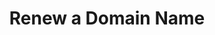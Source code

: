 ---
title: "Renew a Domain Name"
openapi: "POST /api/v2/domains/{domain}/renewals"
sidebarTitle: "Renew a Domain Name"
description: "This endpoint provides a command to renew a domain name.

        By calling this endpoint, users can renew their domain name and extend its registration period."
---